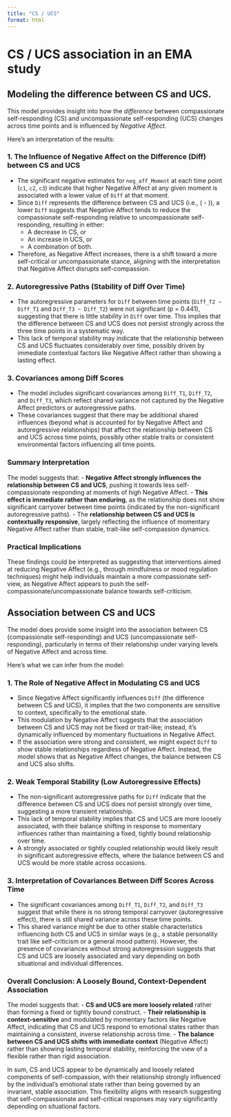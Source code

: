 ```yaml
---
title: "CS / UCS"
format: html
---
```


# CS / UCS association in an EMA study

## Modeling the difference between CS and UCS.

This model provides insight into how the *difference* between compassionate self-responding (CS) and uncompassionate self-responding (UCS) changes across time points and is influenced by *Negative Affect*.

Here’s an interpretation of the results:

### 1. **The Influence of Negative Affect on the Difference (Diff) between CS and UCS**
   - The significant negative estimates for `neg_aff_Moment` at each time point (`c1`, `c2`, `c3`) indicate that higher Negative Affect at any given moment is associated with a lower value of `Diff` at that moment.
   - Since `Diff` represents the difference between CS and UCS (i.e., \( \text{CS} - \text{UCS} \)), a lower `Diff` suggests that Negative Affect tends to reduce the compassionate self-responding relative to uncompassionate self-responding, resulting in either:
     - A decrease in CS, or
     - An increase in UCS, or
     - A combination of both.
   - Therefore, as Negative Affect increases, there is a shift toward a more self-critical or uncompassionate stance, aligning with the interpretation that Negative Affect disrupts self-compassion.

### 2. **Autoregressive Paths (Stability of Diff Over Time)**
   - The autoregressive parameters for `Diff` between time points (`Diff_T2 ~ Diff_T1` and `Diff_T3 ~ Diff_T2`) were not significant (p = 0.441), suggesting that there is little stability in `Diff` over time. This implies that the difference between CS and UCS does not persist strongly across the three time points in a systematic way.
   - This lack of temporal stability may indicate that the relationship between CS and UCS fluctuates considerably over time, possibly driven by immediate contextual factors like Negative Affect rather than showing a lasting effect.

### 3. **Covariances among Diff Scores**
   - The model includes significant covariances among `Diff_T1`, `Diff_T2`, and `Diff_T3`, which reflect shared variance not captured by the Negative Affect predictors or autoregressive paths.
   - These covariances suggest that there may be additional shared influences (beyond what is accounted for by Negative Affect and autoregressive relationships) that affect the relationship between CS and UCS across time points, possibly other stable traits or consistent environmental factors influencing all time points.

### Summary Interpretation
The model suggests that:
- **Negative Affect strongly influences the relationship between CS and UCS**, pushing it towards less self-compassionate responding at moments of high Negative Affect.
- **This effect is immediate rather than enduring**, as the relationship does not show significant carryover between time points (indicated by the non-significant autoregressive paths).
- The **relationship between CS and UCS is contextually responsive**, largely reflecting the influence of momentary Negative Affect rather than stable, trait-like self-compassion dynamics.

### Practical Implications
These findings could be interpreted as suggesting that interventions aimed at reducing Negative Affect (e.g., through mindfulness or mood regulation techniques) might help individuals maintain a more compassionate self-view, as Negative Affect appears to push the self-compassionate/uncompassionate balance towards self-criticism.

## Association between CS and UCS

The model does provide some insight into the association between CS (compassionate self-responding) and UCS (uncompassionate self-responding), particularly in terms of their relationship under varying levels of Negative Affect and across time.

Here’s what we can infer from the model:

### 1. **The Role of Negative Affect in Modulating CS and UCS**
   - Since Negative Affect significantly influences `Diff` (the difference between CS and UCS), it implies that the two components are sensitive to context, specifically to the emotional state.
   - This modulation by Negative Affect suggests that the association between CS and UCS may not be fixed or trait-like; instead, it’s dynamically influenced by momentary fluctuations in Negative Affect.
   - If the association were strong and consistent, we might expect `Diff` to show stable relationships regardless of Negative Affect. Instead, the model shows that as Negative Affect changes, the balance between CS and UCS also shifts.

### 2. **Weak Temporal Stability (Low Autoregressive Effects)**
   - The non-significant autoregressive paths for `Diff` indicate that the difference between CS and UCS does not persist strongly over time, suggesting a more transient relationship.
   - This lack of temporal stability implies that CS and UCS are more loosely associated, with their balance shifting in response to momentary influences rather than maintaining a fixed, tightly bound relationship over time.
   - A strongly associated or tightly coupled relationship would likely result in significant autoregressive effects, where the balance between CS and UCS would be more stable across occasions.

### 3. **Interpretation of Covariances Between Diff Scores Across Time**
   - The significant covariances among `Diff_T1`, `Diff_T2`, and `Diff_T3` suggest that while there is no strong temporal carryover (autoregressive effect), there is still shared variance across these time points.
   - This shared variance might be due to other stable characteristics influencing both CS and UCS in similar ways (e.g., a stable personality trait like self-criticism or a general mood pattern). However, the presence of covariances without strong autoregression suggests that CS and UCS are loosely associated and vary depending on both situational and individual differences.

### Overall Conclusion: A Loosely Bound, Context-Dependent Association
The model suggests that:
- **CS and UCS are more loosely related** rather than forming a fixed or tightly bound construct.
- **Their relationship is context-sensitive** and modulated by momentary factors like Negative Affect, indicating that CS and UCS respond to emotional states rather than maintaining a consistent, inverse relationship across time.
- **The balance between CS and UCS shifts with immediate context** (Negative Affect) rather than showing lasting temporal stability, reinforcing the view of a flexible rather than rigid association.

In sum, CS and UCS appear to be dynamically and loosely related components of self-compassion, with their relationship strongly influenced by the individual's emotional state rather than being governed by an invariant, stable association. This flexibility aligns with research suggesting that self-compassionate and self-critical responses may vary significantly depending on situational factors.
